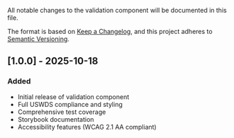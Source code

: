 
<Meta title="Components/Validation/Changelog" />

All notable changes to the validation component will be documented in this file.

The format is based on [Keep a Changelog](https://keepachangelog.com/en/1.0.0/),
and this project adheres to [Semantic Versioning](https://semver.org/spec/v2.0.0.html).

## [1.0.0] - 2025-10-18

### Added

- Initial release of validation component
- Full USWDS compliance and styling
- Comprehensive test coverage
- Storybook documentation
- Accessibility features (WCAG 2.1 AA compliant)
